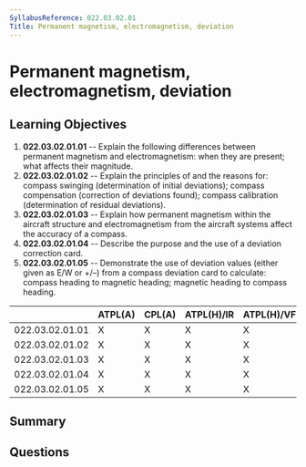 ```yaml
---
SyllabusReference: 022.03.02.01
Title: Permanent magnetism, electromagnetism, deviation
---
```


# Permanent magnetism, electromagnetism, deviation

## Learning Objectives

1. **022.03.02.01.01** -- Explain the following differences between permanent
   magnetism and electromagnetism: when they are present; what affects their
   magnitude.
2. **022.03.02.01.02** -- Explain the principles of and the reasons for: compass
   swinging (determination of initial deviations); compass compensation
   (correction of deviations found); compass calibration (determination of
   residual deviations).
3. **022.03.02.01.03** -- Explain how permanent magnetism within the aircraft
   structure and electromagnetism from the aircraft systems affect the accuracy
   of a compass.
4. **022.03.02.01.04** -- Describe the purpose and the use of a deviation
   correction card.
5. **022.03.02.01.05** -- Demonstrate the use of deviation values (either given
   as E/W or +/–) from a compass deviation card to calculate: compass heading to
   magnetic heading; magnetic heading to compass heading.

|                 | ATPL(A) | CPL(A) | ATPL(H)/IR | ATPL(H)/VFR | CPL(H) | IR  | CBIR(A) |
| --------------- | ------- | ------ | ---------- | ----------- | ------ | --- | ------- |
| 022.03.02.01.01 | X       | X      | X          | X           | X      | X   |         |
| 022.03.02.01.02 | X       | X      | X          | X           | X      | X   |         |
| 022.03.02.01.03 | X       | X      | X          | X           | X      | X   |         |
| 022.03.02.01.04 | X       | X      | X          | X           | X      | X   |         |
| 022.03.02.01.05 | X       | X      | X          | X           | X      | X   | X       |

## Summary

## Questions

